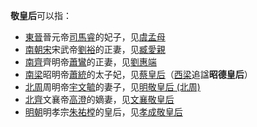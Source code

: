 '''敬皇后'''可以指：
*[[東晉|東晉]]晉元帝[[司馬睿|司馬睿]]的妃子，见[[虞孟母|虞孟母]]
*[[刘宋|南朝宋]]宋武帝[[宋武帝|劉裕]]的正妻，见[[臧愛親|臧愛親]]
*[[南齊|南齊]]齊明帝[[齐明帝|蕭鸞]]的正妻，见[[劉惠端|劉惠端]]
*[[梁_(南朝)|南梁]]昭明帝[[蕭統|蕭統]]的太子妃，见[[蔡皇后|蔡皇后]]（[[后梁_(南朝)|西梁]]追諡'''昭德皇后'''）
*[[北周|北周]]周明帝[[宇文毓|宇文毓]]的妻子，见[[明敬皇后_(北周)|明敬皇后 (北周)]]
*[[北齊|北齊]]文襄帝[[高澄|高澄]]的嫡妻，见[[文襄敬皇后|文襄敬皇后]]
*[[明朝|明朝]]明孝宗[[明孝宗|朱祐樘]]的皇后，见[[孝成敬皇后|孝成敬皇后]]
{{消歧义|cat=三字封号消歧义|后}}